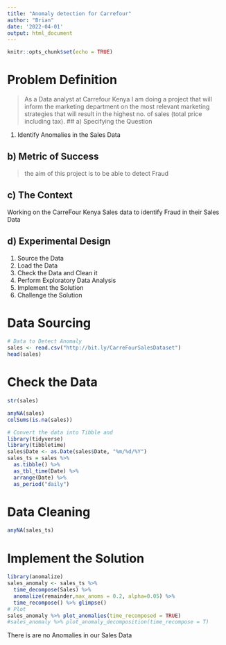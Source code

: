 ---
title: "Anomaly detection for Carrefour"
author: "Brian"
date: '2022-04-01'
output: html_document
---
```{r setup, include=FALSE}
knitr::opts_chunk$set(echo = TRUE)
```


# Problem Definition
> As a Data analyst at Carrefour Kenya I am doing a project that will inform the marketing department on the most relevant marketing strategies that will result in the highest no. of sales (total price including tax). 
## a) Specifying the Question

1. Identify Anomalies in the Sales Data

## b) Metric of Success
> the aim of this project is to be able to detect Fraud

## c) The Context
Working on the CarreFour Kenya Sales data to identify Fraud in their Sales Data

## d) Experimental Design
1. Source the Data
2. Load the Data
3. Check the Data and Clean it
4. Perform Exploratory Data Analysis
5. Implement the Solution
6. Challenge the Solution

# Data Sourcing
```{r Anomaly Data}
# Data to Detect Anomaly
sales <- read.csv("http://bit.ly/CarreFourSalesDataset")
head(sales)
```


# Check the Data
```{r Structure}
str(sales)
```

```{r Missing Data}
anyNA(sales)
colSums(is.na(sales))
```

```{r Convert to a Tibble, message=TRUE}
# Convert the data into Tibble and
library(tidyverse)
library(tibbletime)
sales$Date <- as.Date(sales$Date, "%m/%d/%Y")
sales_ts = sales %>%
  as.tibble() %>%
  as_tbl_time(Date) %>%
  arrange(Date) %>%
  as_period("daily")
```

# Data Cleaning
```{r Missing Values}
anyNA(sales_ts)
```


# Implement the Solution
```{r Anomaly Detection}
library(anomalize)
sales_anomaly <- sales_ts %>%
  time_decompose(Sales) %>% 
  anomalize(remainder,max_anoms = 0.2, alpha=0.05) %>%
  time_recompose() %>% glimpse()
# Plot
sales_anomaly %>% plot_anomalies(time_recomposed = TRUE)
#sales_anomaly %>% plot_anomaly_decomposition(time_recompose = T)
```


There is are no Anomalies in our Sales Data 